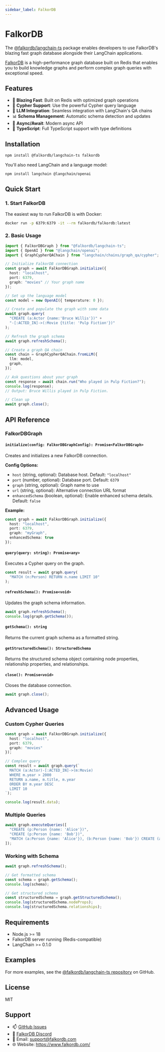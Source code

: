 ```yaml
---
sidebar_label: FalkorDB
---
```


# FalkorDB

The [@falkordb/langchain-ts](https://www.npmjs.com/package/@falkordb/langchain-ts) package enables developers to use FalkorDB's blazing fast graph database alongside their LangChain applications.

[FalkorDB](https://www.falkordb.com/) is a high-performance graph database built on Redis that enables you to build knowledge graphs and perform complex graph queries with exceptional speed.

## Features

- 🚀 **Blazing Fast**: Built on Redis with optimized graph operations
- 🔗 **Cypher Support**: Use the powerful Cypher query language
- 🧠 **LLM Integration**: Seamless integration with LangChain's QA chains
- 📊 **Schema Management**: Automatic schema detection and updates
- 🔄 **Async/Await**: Modern async API
- 📝 **TypeScript**: Full TypeScript support with type definitions

## Installation

```bash npm2yarn
npm install @falkordb/langchain-ts falkordb
```

You'll also need LangChain and a language model:

```bash npm2yarn
npm install langchain @langchain/openai
```

## Quick Start

### 1. Start FalkorDB

The easiest way to run FalkorDB is with Docker:

```bash
docker run -p 6379:6379 -it --rm falkordb/falkordb:latest
```

### 2. Basic Usage

```typescript
import { FalkorDBGraph } from "@falkordb/langchain-ts";
import { OpenAI } from "@langchain/openai";
import { GraphCypherQAChain } from "langchain/chains/graph_qa/cypher";

// Initialize FalkorDB connection
const graph = await FalkorDBGraph.initialize({
  host: "localhost",
  port: 6379,
  graph: "movies" // Your graph name
});

// Set up the language model
const model = new OpenAI({ temperature: 0 });

// Create and populate the graph with some data
await graph.query(
  "CREATE (a:Actor {name:'Bruce Willis'})" +
  "-[:ACTED_IN]->(:Movie {title: 'Pulp Fiction'})"
);

// Refresh the graph schema
await graph.refreshSchema();

// Create a graph QA chain
const chain = GraphCypherQAChain.fromLLM({
  llm: model,
  graph,
});

// Ask questions about your graph
const response = await chain.run("Who played in Pulp Fiction?");
console.log(response);
// Output: Bruce Willis played in Pulp Fiction.

// Clean up
await graph.close();
```

## API Reference

### FalkorDBGraph

#### `initialize(config: FalkorDBGraphConfig): Promise<FalkorDBGraph>`

Creates and initializes a new FalkorDB connection.

**Config Options:**

- `host` (string, optional): Database host. Default: `"localhost"`
- `port` (number, optional): Database port. Default: `6379`
- `graph` (string, optional): Graph name to use
- `url` (string, optional): Alternative connection URL format
- `enhancedSchema` (boolean, optional): Enable enhanced schema details. Default: `false`

**Example:**
```typescript
const graph = await FalkorDBGraph.initialize({
  host: "localhost",
  port: 6379,
  graph: "myGraph",
  enhancedSchema: true
});
```

#### `query(query: string): Promise<any>`

Executes a Cypher query on the graph.

```typescript
const result = await graph.query(
  "MATCH (n:Person) RETURN n.name LIMIT 10"
);
```

#### `refreshSchema(): Promise<void>`

Updates the graph schema information.

```typescript
await graph.refreshSchema();
console.log(graph.getSchema());
```

#### `getSchema(): string`

Returns the current graph schema as a formatted string.

#### `getStructuredSchema(): StructuredSchema`

Returns the structured schema object containing node properties, relationship properties, and relationships.

#### `close(): Promise<void>`

Closes the database connection.

```typescript
await graph.close();
```

## Advanced Usage

### Custom Cypher Queries

```typescript
const graph = await FalkorDBGraph.initialize({
  host: "localhost",
  port: 6379,
  graph: "movies"
});

// Complex query
const result = await graph.query(`
  MATCH (a:Actor)-[:ACTED_IN]->(m:Movie)
  WHERE m.year > 2000
  RETURN a.name, m.title, m.year
  ORDER BY m.year DESC
  LIMIT 10
`);

console.log(result.data);
```

### Multiple Queries

```typescript
await graph.executeQueries([
  "CREATE (p:Person {name: 'Alice'})",
  "CREATE (p:Person {name: 'Bob'})",
  "MATCH (a:Person {name: 'Alice'}), (b:Person {name: 'Bob'}) CREATE (a)-[:KNOWS]->(b)"
]);
```

### Working with Schema

```typescript
await graph.refreshSchema();

// Get formatted schema
const schema = graph.getSchema();
console.log(schema);

// Get structured schema
const structuredSchema = graph.getStructuredSchema();
console.log(structuredSchema.nodeProps);
console.log(structuredSchema.relationships);
```

## Requirements

- Node.js >= 18
- FalkorDB server running (Redis-compatible)
- LangChain >= 0.1.0

## Examples

For more examples, see the [@falkordb/langchain-ts repository](https://github.com/FalkorDB/FalkorDB-Langchain-js) on GitHub.

## License

MIT

## Support

- 📫 [GitHub Issues](https://github.com/FalkorDB/FalkorDB-Langchain-js/issues)
- 💬 [FalkorDB Discord](https://discord.gg/falkordb)
- 📧 Email: support@falkordb.com
- 🌐 Website: https://www.falkordb.com/